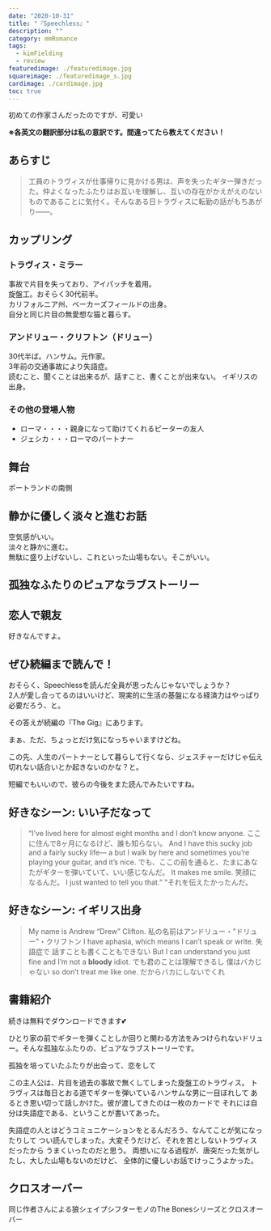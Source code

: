 ```yaml
---
date: "2020-10-31"
title: "『Speechless』"
description: ""
category: mmRomance
tags:
  - kimFielding
  - review
featuredimage: ./featuredimage.jpg
squareimage: ./featuredimage_s.jpg
cardimage: ./cardimage.jpg
toc: true
---
```



初めての作家さんだったのですが、可愛い

**※各英文の翻訳部分は私の意訳です。間違ってたら教えてください！**

## あらすじ

<Blockquote srcBook="speechless" lang="jp">
工員のトラヴィスが仕事帰りに見かける男は、声を失ったギター弾きだった。仲よくなったふたりはお互いを理解し、互いの存在がかえがえのないものであることに気付く。そんなある日トラヴィスに転勤の話がもちあがり――。
</Blockquote>

## カップリング

### トラヴィス・ミラー

事故で片目を失っており、アイパッチを着用。  
旋盤工。おそらく30代前半。  
カリフォルニア州、ベーカーズフィールドの出身。  
自分と同じ片目の無愛想な猫と暮らす。

### アンドリュー・クリフトン（ドリュー）

30代半ば。ハンサム。元作家。  
3年前の交通事故により失語症。  
読むこと、聞くことは出来るが、話すこと、書くことが出来ない。
イギリスの出身。

### その他の登場人物

- ローマ・・・・親身になって助けてくれるピーターの友人
- ジェシカ・・・ローマのパートナー

## 舞台

ポートランドの南側

## 静かに優しく淡々と進むお話

空気感がいい。  
淡々と静かに進む。  
無駄に盛り上げないし、これといった山場もない。そこがいい。

## 孤独なふたりのピュアなラブストーリー

## 恋人で親友

好きなんですよ。

## ぜひ続編まで読んで！

おそらく、Speechlessを読んだ全員が思ったんじゃないでしょうか？  
2人が愛し合ってるのはいいけど、現実的に生活の基盤になる経済力はやっぱり必要だろう、と。

その答えが続編の『The Gig』にあります。

まぁ、ただ、ちょっとだけ気になっちゃいますけどね。

この先、人生のパートナーとして暮らして行くなら、ジェスチャーだけじゃ伝え切れない話合いとか起きないのかな？と。

短編でもいいので、彼らの今後をまた読んでみたいですね。

## 好きなシーン: いい子だなって

<Blockquote srcBook="speechless" lang="en" book>
“I’ve lived here for almost eight months and I don’t know anyone.
<span>ここに住んで8ヶ月になるけど、誰も知らない。</span>
And I have this sucky job and a fairly sucky life—
<span>a</span>
but I walk by here and sometimes you’re playing your guitar, and it’s nice.
<span>でも、ここの前を通ると、たまにあなたがギターを弾いていて、いい感じなんだ。</span>
It makes me smile.
<span>笑顔になるんだ。</span>
I just wanted to tell you that.”
<span>"それを伝えたかったんだ。</span>
</Blockquote>

## 好きなシーン: イギリス出身

<Blockquote srcBook="speechless" lang="en" book>
My name is Andrew “Drew” Clifton.
<span>私の名前はアンドリュー・"ドリュー"・クリフトン</span>
I have aphasia, which means I can’t speak or write.
<span>失語症で 話すことも書くこともできない</span>
But I can understand you just fine and I’m not a <strong>bloody</strong> idiot.
<span> でも君のことは理解できるし 僕はバカじゃない</span>
so don’t treat me like one.
<span>だからバカにしないでくれ</span>
</Blockquote>



## 書籍紹介

<Amazon book="speechless" />

続きは無料でダウンロードできます💕

<Amazon book="theGig" />



ひとり家の前でギターを弾くことしか回りと関わる方法をみつけられないドリュー。そんな孤独なふたりの、ピュアなラブストーリーです。


孤独を培っていたふたりが出会って、恋をして

この主人公は、片目を過去の事故で無くしてしまった旋盤工のトラヴィス。
トラヴィスは毎日とおる道でギターを弾いているハンサムな男に一目ぼれして
あるとき思い切って話しかけた。彼が渡してきたのは一枚のカードで
それには自分は失語症である、ということが書いてあった。

失語症の人とはどうコミュニケーションをとるんだろう、なんてことが気になったりして
つい読んでしまった。大変そうだけど、それを苦としないトラヴィスだったから
うまくいったのだと思う。
両想いになる過程が、唐突だった気がしたし、大した山場もないのだけど、
全体的に優しいお話でけっこうよかった。

## クロスオーバー

同じ作者さんによる狼シェイプシフターモノのThe Bonesシリーズとクロスオーバー

<Amazon
  asin="B007W4NO8W"
  title="Good Bones (The Bones #1)"
  author="Kim Fielding"
  url="https://amzn.to/36BVgKZ"
/>
